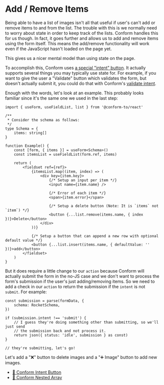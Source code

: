 # Add / Remove Items

<EpicVideo url="https://www.epicweb.dev/workshops/professional-web-forms/complex-structures/interactive-image-management" />

Being able to have a list of images isn't all that useful if user's can't add
or remove items to and from the list. The trouble with this is we normally need
to worry about state in order to keep track of the lists. Conform handles this
for us though. In fact, it goes further and allows us to add and remove items
using the form itself. This means the add/remove functionality will work even
if the JavaScript hasn't loaded on the page yet.

This gives us a nicer mental model than using state on the page.

To accomplish this, Conform uses
[a special "intent" button](https://conform.guide/intent-button). It actually
supports several things you may typically use state for. For example, if you
want to give the user a "Validate" button which validates the form, but doesn't
actually submit it, you could do that with Conform's
[validate intent](https://conform.guide/intent-button#validation).

Enough with the words, let's look at an example. This probably looks familiar
since it's the same one we used in the last step:

```tsx lines=25,30
import { useForm, useFieldList, list } from '@conform-to/react'

/**
 * Consider the schema as follows:
 */
type Schema = {
	items: string[]
}

function Example() {
	const [form, { items }] = useForm<Schema>()
	const itemsList = useFieldList(form.ref, items)

	return (
		<fieldset ref={ref}>
			{itemsList.map((item, index) => (
				<div key={item.key}>
					{/* Setup an input per item */}
					<input name={item.name} />

					{/* Error of each item */}
					<span>{item.error}</span>

					{/* Setup a delete button (Note: It is `items` not `item`) */}
					<button {...list.remove(items.name, { index })}>Delete</button>
				</div>
			))}

			{/* Setup a button that can append a new row with optional default value */}
			<button {...list.insert(items.name, { defaultValue: '' })}>add</button>
		</fieldset>
	)
}
```

But it does require a little change to our `action` because Conform will
actually submit the form in the no-JS case and we don't want to process the
form's submission if the user's just adding/removing items. So we need to add
a check in our `action` to return the submission if the `intent` is not `submit`.
For example:

```tsx
const submission = parse(formData, {
	schema: RocketSchema,
})

if (submission.intent !== 'submit') {
	// I guess they're doing something other than submitting, so we'll just send
	// the submission back and not process it.
	return json({ status: 'idle', submission } as const)
}

// they're submitting, let's go!
```

Let's add a "❌" button to delete images and a "➕ Image" button to add new
images.

- [📜 Conform Intent Button](https://conform.guide/intent-button)
- [📜 Conform Nested Array](https://conform.guide/complex-structures#nested-array)
